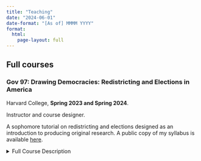 ```yaml
---
title: "Teaching"
date: "2024-06-01"
date-format: "[As of] MMMM YYYY"
format:
  html:
    page-layout: full
---
```


## Full courses

### Gov 97: Drawing Democracies: Redistricting and Elections in America

Harvard College, **Spring 2023 and Spring 2024**.

Instructor and course designer.

A sophomore tutorial on redistricting and elections designed as an introduction to producing original research. A public copy of my syllabus is available [here](files/ctkenny-gov97-syllabus-public.pdf).

<details>
<summary>Full Course Description</summary>
Federal, state, and local governments are often built from geographic districts. In redistricting, the districts are drawn for a decade at a time. Commissions, legislatures, and courts draw those geographic districts for future elections. The process of redistricting can be done in as little as a few days, but the maps define constituencies for the next decade. We will study the fundamental building blocks of American democracy. Congress is entirely dependent on how its districts are drawn. Who wins when lines are the drawn? Do district-based systems empower or weaken minority communities? How do we distinguish between effects on race and party? Should we protect incumbents when there are different benefits to accountability and experience? Is it better to have non-partisan groups draw the lines? At the end of the day, how can we say if a map is good or bad?

In this course, we'll explore the many aspects of how districts are drawn in America and their effects on our many geographic democracies. We'll start by building a baseline understanding of how laws and rules from local, state, and federal entities come together to regulate mapmaking. We'll explore the ways that we can describe maps quantitatively and qualitatively. We'll learn from court decisions and recent research into redistricting. All the while, we will draw maps for local, state, and federal districts to better understand the tradeoffs and the high stakes in mapmaking. As new members of the Government department, we will develop your research skills, with an emphasis on how to measure and think about measuring some of the many, often-fuzzy concepts in political science.

Course readings draw on legal authorities, law review articles, expert reports, and empirical political science to explore the field. With a diverse set of readings it is important to realize that redistricting is partisan in many ways. We will engage with writers (and researchers) from the left and right. Disagreement is encouraged, as it is vital to advancement of knowledge, but we will make all efforts to ensure that disagreement is both substantive and polite.
<details>


### Gov 2001: Quantitative Research Methods I

::: {.column-margin}
![](figs/gov2k1.webp)
:::

Harvard University and Harvard Extension School, **Fall 2021**.

Teaching Fellow with [Gary King](https://garyking.org).

A first graduate course in political methodology.

<details>
<summary>Full Course Description</summary>
This is a first graduate course in political methodology, the methodological subfield of the discipline of political science, akin to econometrics within economics, psychometrics within psychology, sociological methodology within sociology, biostatistics within public health and medicine, and dozens of others. These methodological subfields are increasingly interconnected across disciplines and are often known together under broader monikers, such as data science, applied statistics, or computational social science. Political science is an unusually diverse discipline, welcoming of an exceptionally broad array of approaches, substantive questions, theories, and scholars. As such, learning political methodology gives you experience with a broader array of specific methods and a focus on deeper, more unifying perspectives even when originating in many other areas.

The goal of political methodology and this course is to give you the tools necessary to do high quality scholarly research. This involves (1) learning statistical inference, using facts you know to learn about facts you don’t know, so that you feel completely comfortable using these methods in your own scholarship. With this knowledge, you will be able to easily digest articles about new methods invented after this class ends, implement the methods, apply them to your data, interpret the results, and explain them to others. You will also learn (2) how to write and publish novel substantive contributions in scholarly journals. This sounds hard, but almost everyone gets there and numerous graduate and undergraduate students in this class in previous years have published revised versions of their class papers in scholarly journals as their first professional publication. Large numbers of class papers have also turned into books, senior theses, dissertations, and conference presentations, and many have won awards and have been reported in the media.
</details>

Received the Certificate of Distinction in Teaching from the [Derek Bok Center for Teaching and Learning](https://bokcenter.harvard.edu/home).


## Short courses and workshops

### lawyR:  R Basics for Lawyers

::: {.column-margin}
![](figs/hex_lawyR.png)
:::

Election Law Clinic at Harvard Law School, **Fall 2022**.

Instructor.

An 8 week workshop on basics of R for the social sciences, focusing on relevant issues to election lawyers.

### Math Prefresher for Political Scientists

::: {.column-margin}
![](figs/hex_mathcamp.png)
:::

Harvard University, **Summer 2022**.

Instructor.

A PhD-level refresher (often called "math camp") on math (linear algebra, calculus, and probability theory) and introduction to R for incoming graduate students in the Department of Government.

<details>
<summary>Full Course Description</summary>
Math prefresher (or “math camp”) programs in political science invite newly admitted PhD students to graduate school a week or two before their official start date to attend classes on math, statistics, computer science, and related technical material designed specially for them. At Harvard's Department of Government, we have welcomed students to the prefresher since 1995.  No grades are assigned. No individual attendance records are kept. The program is entirely voluntary, but almost all students usually choose to attend the entire program, regardless of background or interests. A faculty advisor organizes and guides the program and senior graduate students serve as instructors.
</details>


### The Data Science of Redistricting

Harvard College, **Spring 2022**.

Instructor with [Tyler Simko](https://tylersimko.com/).

An undergraduate workshop on the data science tools used for studying redistricting. Materials for the workshop are [available on GitHub](https://github.com/tylersimko/redist_workshop).

<details>
<summary>Full Course Description</summary>
Every decade following the US Census, states redraw their district maps for offices up and down the ballot like Congress and state legislatures. This process assigns particular geographic areas to political districts, where candidates then run for office. For example, most of Cambridge is assigned to Massachusetts Congressional Districts #5 (Katherine Clark) and #7 (Ayanna Pressley). Decisions about how to draw these maps are intensely political, as you may have heard about from ongoing lawsuits on racial and partisan "gerrymandering" and "vote dilution" in states like Alabama, New York, Ohio, and Pennsylvania.

What is required when drawing a map? How do we evaluate the "fairness" of a particular map? How can we use data to evaluate these claims? In this workshop, we will cover the data science of redistricting. Starting with a discussion of the legal context and requirements in redistricting, we will think about how to evaluate maps in measurable ways. Along the way, we'll cover tools for creating maps in R. Then, we will cover creating our own maps using algorithmic "simulation" methods, which create alternative plans according to particular criteria that statutes specify. These techniques are being used in cases across the country right now, and this workshop will provide you with all the background information you need to understand, evaluate, and maybe even contribute your own analyses.
</details>



## Proposed Classes

### Computational Social Science: A Course in R

A proposed course for advanced undergraduates, masters students, and PhD students that teaches programming for computational social scientists. A draft of my syllabus is available [here](files/ctkenny-css-syllabus.pdf).

<details>
<summary>Full Course Description</summary>
Research in the social sciences is never hurt, and is frequently improved, by applying computational tools and techniques. Yet, we almost never teach necessary computational skills to social science students. This course is designed to fill that gap.

This course will teach you how to use the R programming language. You will not learn statistics in this course. Instead, you will learn how to use R to download, manipulate, and analyze data. Often, R is “taught” as a set of functions or packages to fill existing needs. This course will teach you how to think in R, so that you can solve new problems as they arise. The goal is not to give you experience with a set of tools, but to give you the skills to use any tool.
</details>
